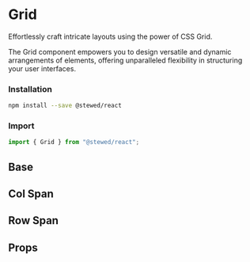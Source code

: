 
# Grid

Effortlessly craft intricate layouts using the power of CSS Grid. 

The Grid component empowers you to design versatile and dynamic arrangements of elements, offering unparalleled flexibility in structuring your user interfaces. 


### Installation

```bash
npm install --save @stewed/react
```

### Import

```js
import { Grid } from "@stewed/react";
```

<Meta of={GridStories} />

## Base

<Canvas of={GridStories.Base} />

## Col Span

<Canvas of={GridStories.ColSpan} />

## Row Span

<Canvas of={GridStories.RowSpan} />

## Props

<ArgTypes of={GridStories} />
